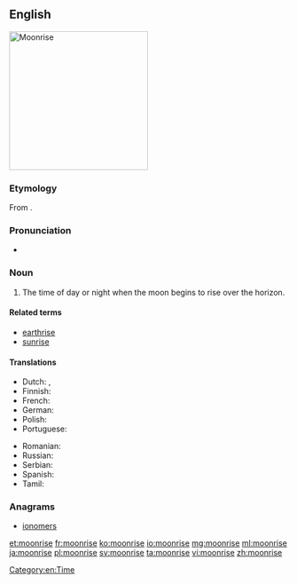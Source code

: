 ==English==
[[Image:Moonrise_on_Hobart_Bay_-_NOAA.jpg|thumb|right|250px|Moonrise]]
{{wikipedia}}

===Etymology===
From {{compound|moon|rise|lang=en}}.

===Pronunciation===
* {{audio|en-us-moonrise.ogg|Audio (US)|lang=en}}

===Noun===
{{en-noun}}

# The time of day or night when the moon begins to rise over the horizon.

====Related terms====
* [[earthrise]]
* [[sunrise]]

====Translations====
{{trans-top|The time of day or night when the moon begins to rise over the horizon}}
* Dutch: {{t|nl|maansopgang|m}}, {{t|nl|maansopkomst|f}}
* Finnish: {{t|fi|kuunnousu}}
* French: {{t|fr|lever de lune|m}}
* German: {{t+|de|Mondaufgang|m}}
* Polish: {{t|pl|wschód księżyca|m}}
* Portuguese: {{t|pt|[[nascer]] [[da]] [[lua]]|m}}
{{trans-mid}}
* Romanian: {{t|ro|răsărit de lună|n}}
* Russian: {{t|ru|восхо́д луны́|m}}
* Serbian: {{t|sh|izlazak meseca}}
* Spanish: {{t|es|subida de la luna|f}}
* Tamil: {{t|ta|உதய நிலா|tr=uthaya nilaa}}
{{trans-bottom}}

===Anagrams===
* [[ionomers#English|ionomers]]

[[Category:en:Time]]

[[et:moonrise]]
[[fr:moonrise]]
[[ko:moonrise]]
[[io:moonrise]]
[[mg:moonrise]]
[[ml:moonrise]]
[[ja:moonrise]]
[[pl:moonrise]]
[[sv:moonrise]]
[[ta:moonrise]]
[[vi:moonrise]]
[[zh:moonrise]]